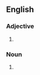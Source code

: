 ==English==

===Adjective===
{{en-adj|-}}

# {{archaic}} {{alternative spelling of|[[Phoenician#Adjective|Phoenician]]}}

===Noun===
{{en-noun}}

# {{archaic}} {{alternative spelling of|[[Phoenician#Noun|Phoenician]]}}